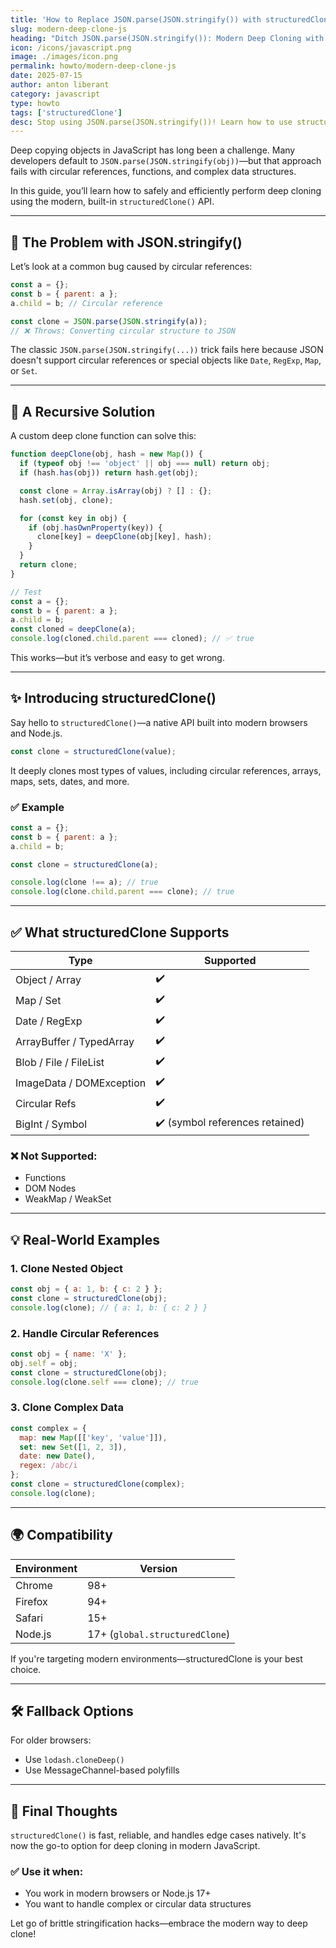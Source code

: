```yaml
---
title: 'How to Replace JSON.parse(JSON.stringify()) with structuredClone'
slug: modern-deep-clone-js
heading: "Ditch JSON.parse(JSON.stringify()): Modern Deep Cloning with structuredClone"
icon: /icons/javascript.png
image: ./images/icon.png
permalink: howto/modern-deep-clone-js
date: 2025-07-15
author: anton liberant
category: javascript
type: howto
tags: ['structuredClone']
desc: Stop using JSON.parse(JSON.stringify())! Learn how to use structuredClone for fast, native deep cloning with circular reference support in JavaScript.
---
```


Deep copying objects in JavaScript has long been a challenge. Many developers default to `JSON.parse(JSON.stringify(obj))`—but that approach fails with circular references, functions, and complex data structures.

In this guide, you’ll learn how to safely and efficiently perform deep cloning using the modern, built-in `structuredClone()` API.

---

## 🧨 The Problem with JSON.stringify()

Let’s look at a common bug caused by circular references:

```js
const a = {};
const b = { parent: a };
a.child = b; // Circular reference

const clone = JSON.parse(JSON.stringify(a));
// ❌ Throws: Converting circular structure to JSON
```

The classic `JSON.parse(JSON.stringify(...))` trick fails here because JSON doesn't support circular references or special objects like `Date`, `RegExp`, `Map`, or `Set`.

---

## 🔁 A Recursive Solution

A custom deep clone function can solve this:

```js
function deepClone(obj, hash = new Map()) {
  if (typeof obj !== 'object' || obj === null) return obj;
  if (hash.has(obj)) return hash.get(obj);

  const clone = Array.isArray(obj) ? [] : {};
  hash.set(obj, clone);

  for (const key in obj) {
    if (obj.hasOwnProperty(key)) {
      clone[key] = deepClone(obj[key], hash);
    }
  }
  return clone;
}

// Test
const a = {};
const b = { parent: a };
a.child = b;
const cloned = deepClone(a);
console.log(cloned.child.parent === cloned); // ✅ true
```

This works—but it’s verbose and easy to get wrong.

---

## ✨ Introducing structuredClone()

Say hello to `structuredClone()`—a native API built into modern browsers and Node.js.

```js
const clone = structuredClone(value);
```

It deeply clones most types of values, including circular references, arrays, maps, sets, dates, and more.

### ✅ Example
```js
const a = {};
const b = { parent: a };
a.child = b;

const clone = structuredClone(a);

console.log(clone !== a); // true
console.log(clone.child.parent === clone); // true
```

---

## ✅ What structuredClone Supports

| Type             | Supported |
|------------------|-----------|
| Object / Array   | ✔️        |
| Map / Set        | ✔️        |
| Date / RegExp    | ✔️        |
| ArrayBuffer / TypedArray | ✔️ |
| Blob / File / FileList | ✔️ |
| ImageData / DOMException | ✔️ |
| Circular Refs    | ✔️        |
| BigInt / Symbol  | ✔️ (symbol references retained) |

### ❌ Not Supported:
- Functions
- DOM Nodes
- WeakMap / WeakSet

---

## 💡 Real-World Examples

### 1. Clone Nested Object
```js
const obj = { a: 1, b: { c: 2 } };
const clone = structuredClone(obj);
console.log(clone); // { a: 1, b: { c: 2 } }
```

### 2. Handle Circular References
```js
const obj = { name: 'X' };
obj.self = obj;
const clone = structuredClone(obj);
console.log(clone.self === clone); // true
```

### 3. Clone Complex Data
```js
const complex = {
  map: new Map([['key', 'value']]),
  set: new Set([1, 2, 3]),
  date: new Date(),
  regex: /abc/i
};
const clone = structuredClone(complex);
console.log(clone);
```

---

## 🌍 Compatibility

| Environment       | Version       |
|-------------------|---------------|
| Chrome            | 98+           |
| Firefox           | 94+           |
| Safari            | 15+           |
| Node.js           | 17+ (`global.structuredClone`) |

If you're targeting modern environments—structuredClone is your best choice.

---

## 🛠️ Fallback Options

For older browsers:
- Use `lodash.cloneDeep()`
- Use MessageChannel-based polyfills

---

## 🧠 Final Thoughts

`structuredClone()` is fast, reliable, and handles edge cases natively. It's now the go-to option for deep cloning in modern JavaScript.

### ✅ Use it when:
- You work in modern browsers or Node.js 17+
- You want to handle complex or circular data structures

Let go of brittle stringification hacks—embrace the modern way to deep clone!